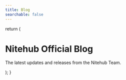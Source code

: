 ---
title: Blog
searchable: false
---

  return (
    <div className="max-w-screen-lg mx-auto pt-4 pb-8 mb-16 border-b border-gray-400 border-opacity-20">
      <h1>
        <span className="text-center font-extrabold md:text-5xl mt-8 pb-6">Nitehub Official Blog</span>
      </h1>
      <p className="text-center text-gray-500 dark:text-gray-400">
        The latest updates and releases from the Nitehub Team.
      </p>
    </div>
  );
}


<BlogHeader/>
<BlogIndex/>
